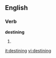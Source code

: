 
==English==

===Verb===
'''destining'''

# {{present participle of|[[destine]]}}

[[it:destining]]
[[vi:destining]]
